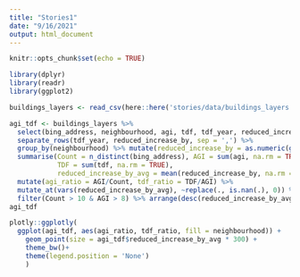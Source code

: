 ```yaml
---
title: "Stories1"
date: "9/16/2021"
output: html_document
---
```


```r
knitr::opts_chunk$set(echo = TRUE)
```

```r
library(dplyr)
library(readr)
library(ggplot2)
```

```r
buildings_layers <- read_csv(here::here('stories/data/buildings_layers.csv'))
```


```r
agi_tdf <- buildings_layers %>% 
  select(bing_address, neighbourhood, agi, tdf, tdf_year, reduced_increase_by) %>% 
  separate_rows(tdf_year, reduced_increase_by, sep = ',') %>% 
  group_by(neighbourhood) %>% mutate(reduced_increase_by = as.numeric(gsub("%", "", reduced_increase_by, fixed = TRUE))/100) %>%  
  summarise(Count = n_distinct(bing_address), AGI = sum(agi, na.rm = TRUE), 
            TDF = sum(tdf, na.rm = TRUE), 
            reduced_increase_by_avg = mean(reduced_increase_by, na.rm = TRUE)) %>%  
  mutate(agi_ratio = AGI/Count, tdf_ratio = TDF/AGI) %>% 
  mutate_at(vars(reduced_increase_by_avg), ~replace(., is.nan(.), 0)) %>% 
  filter(Count > 10 & AGI > 8) %>% arrange(desc(reduced_increase_by_avg)) 
agi_tdf
```

```r
plotly::ggplotly(
  ggplot(agi_tdf, aes(agi_ratio, tdf_ratio, fill = neighbourhood)) +
    geom_point(size = agi_tdf$reduced_increase_by_avg * 300) +
    theme_bw()+
    theme(legend.position = 'None')
    )
```


```r
```


```r
```


```r
```


```r
```


```r
```


```r
```


```r
```


```r
```

